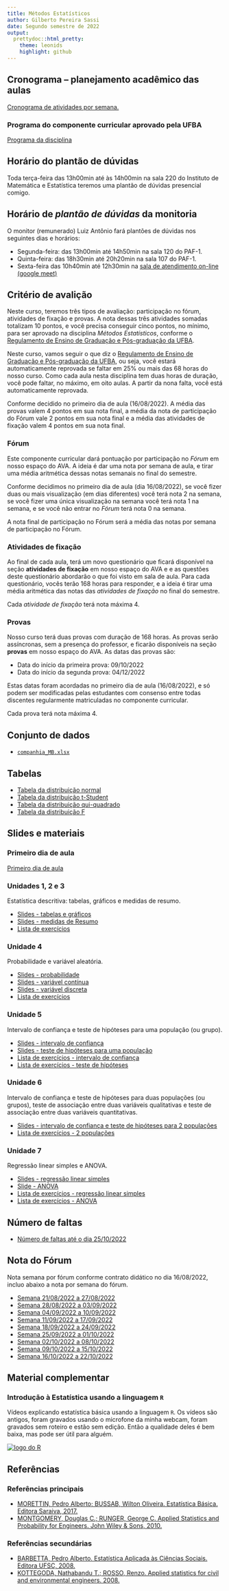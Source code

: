 ```yaml
---
title: Métodos Estatísticos
author: Gilberto Pereira Sassi
date: Segundo semestre de 2022
output:
  prettydoc::html_pretty:
    theme: leonids
    highlight: github
---
```


## Cronograma -- planejamento acadêmico das aulas

[Cronograma de atividades por semana.](cronograma-mat236.xlsx)

### Programa do componente curricular aprovado pela UFBA

[Programa da disciplina](https://est.ufba.br/sites/est.ufba.br/files/mat236_-_metodos_estatisticos.pdf)

## Horário do plantão de dúvidas

Toda terça-feira das 13h00min até às 14h00min na sala 220 do Instituto de Matemática e Estatística teremos uma plantão de dúvidas presencial comigo.

## Horário de _plantão de dúvidas_ da monitoria

O monitor (remunerado) Luiz Antônio fará plantões de dúvidas nos seguintes dias e horários:

* Segunda-feira: das 13h00min até 14h50min na sala 120 do PAF-1.
* Quinta-feira: das 18h30min até 20h20min na sala 107 do PAF-1.
* Sexta-feira das 10h40min até 12h30min na [sala de atendimento on-line (google meet)](https://meet.google.com/qjj-vvvq-sav)


## Critério de avalição

Neste curso, teremos três tipos de avaliação: participação no fórum, atividades de fixação e provas. A nota dessas três atividades somadas totalizam 10 pontos, e você precisa conseguir cinco pontos, no mínimo, para ser aprovado na disciplina *Métodos Estatísticos*, conforme o [Regulamento de Ensino de Graduação e Pós-graduação da UFBA](https://www.ufba.br/sites/portal.ufba.br/files/Resolucao_n_012015_REGPG_atualizado_01-04-2015%29.pdf). 

Neste curso, vamos seguir o que diz o [Regulamento de Ensino de Graduação e Pós-graduação da UFBA](https://www.ufba.br/sites/portal.ufba.br/files/Resolucao_n_012015_REGPG_atualizado_01-04-2015%29.pdf), ou seja, você estará automaticamente reprovada se faltar em 25% ou mais das 68 horas do nosso curso. Como cada aula nesta disciplina tem duas horas de duração, você pode faltar, no máximo, em oito aulas. A partir da nona falta, você está automaticamente reprovada.

Conforme decidido no primeiro dia de aula (16/08/2022). A média das provas valem 4 pontos em sua nota final, a média da nota de participação do Fórum vale 2 pontos em sua nota final e a média das atividades de fixação valem 4 pontos em sua nota final.

### Fórum

Este componente curricular dará pontuação por participação no _Fórum_ em nosso espaço do AVA. A ideia é dar uma nota por semana de aula, e tirar uma média aritmética dessas notas semanais no final do semestre.

Conforme decidimos no primeiro dia de aula (dia 16/08/2022), se você fizer duas ou mais visualização (em dias diferentes) você terá nota 2 na semana, se você fizer uma única visualização na semana você terá nota 1 na semana, e se você não entrar no _Fórum_ terá nota 0 na semana.

A nota final de participação no Fórum será a média das notas por semana de participação no Fórum.

### Atividades de fixação

Ao final de cada aula, terá um novo questionário que ficará disponível na seção **atividades de fixação** em nosso espaço do AVA e e as questões deste questionário abordarão o que foi visto em sala de aula. Para cada questionário, vocês terão 168 horas para responder, e a ideia é tirar uma média aritmética das notas das _atividades de fixação_ no final do semestre.

Cada _atividade de fixação_ terá nota máxima 4.

### Provas

Nosso curso terá duas provas com duração de 168 horas. As provas serão assíncronas, sem a presença do professor, e ficarão disponíveis na seção **provas** em nosso espaço do AVA. As datas das provas são:

* Data do início da primeira prova: 09/10/2022
* Data do início da segunda prova: 04/12/2022

Estas datas foram acordadas no primeiro dia de aula (16/08/2022), e só podem ser modificadas pelas estudantes com consenso entre todas discentes regularmente matriculadas no componente curricular.

Cada prova terá nota máxima 4.

## Conjunto de dados

* [`companhia_MB.xlsx`](companhia_MB.xlsx)

## Tabelas

* [Tabela da distribuição normal](tabela-z.pdf)
* [Tabela da distribuição t-Student](tabela-t-student.pdf)
* [Tabela da distribuição qui-quadrado](tabela-chi-square.pdf)
* [Tabela da distribuição F](tabela-F.pdf)

## Slides e materiais

### Primeiro dia de aula

[Primeiro dia de aula](primeirodia.pdf)

### Unidades 1, 2 e 3

Estatística descritiva: tabelas, gráficos e medidas de resumo.

* [Slides - tabelas e gráficos](graficos.pdf)
* [Slides - medidas de Resumo](medidasResumo.pdf)
* [Lista de exercícios](lista_est_descr.pdf)

### Unidade 4

Probabilidade e variável aleatória.

* [Slides - probabilidade](introProb.pdf)
* [Slides - variável contínua](varContinua.pdf)
* [Slides - variável discreta](varDiscreta.pdf)
* [Lista de exercícios](lista_prob.pdf)

### Unidade 5

Intervalo de confiança e teste de hipóteses para uma população (ou grupo).

* [Slides - intervalo de confiança](intervaloConfianca.pdf)
* [Slides - teste de hipóteses para uma população](testeHipoteses.pdf)
* [Lista de exercícios - intervalo de confiança](lista-ex-ic.pdf)
* [Lista de exercícios - teste de hipóteses](lista-test-1-pop.pdf)


### Unidade 6

Intervalo de confiança e teste de hipóteses para duas populações (ou grupos), teste de associação entre duas variáveis qualitativas e teste de associação entre duas variáveis quantitativas.

* [Slides - intervalo de confiança e teste de hipóteses para 2 populações](testeHipoteses2pop.pdf)
* [Lista de exercícios - 2 populações](lista-test-2-pop.pdf)

### Unidade 7

Regressão linear simples e ANOVA.

* [Slides - regressão linear simples](regressao-linear-simples.pdf)
* [Slide - ANOVA](anova.pdf)
* [Lista de exercícios - regressão linear simples](lista-regressao-simples.pdf)
* [Lista de exercícios - ANOVA](lista-anova.pdf)

## Número de faltas

* [Número de faltas até o dia 25/10/2022](mes-10-dia-25-mat236-t04-2022-ava.xlsx)


## Nota do Fórum

Nota semana por fórum conforme contrato didático no dia 16/08/2022, incluo abaixo a nota por semana do fórum.

* [Semana 21/08/2022 a 27/08/2022](mes-8-dia-21-ava-mat236.xlsx)
* [Semana 28/08/2022 a 03/09/2022](mes-8-dia-28-ava-mat236.xlsx)
* [Semana 04/09/2022 a 10/09/2022](mes-9-dia-4-ava-mat236.xlsx)
* [Semana 11/09/2022 a 17/09/2022](mes-9-dia-11-ava-mat236.xlsx)
* [Semana 18/09/2022 a 24/09/2022](mes-9-dia-18-ava-mat236.xlsx)
* [Semana 25/09/2022 a 01/10/2022](mes-9-dia-25-ava-mat236.xlsx)
* [Semana 02/10/2022 a 08/10/2022](mes-10-dia-2-ava-mat236.xlsx)
* [Semana 09/10/2022 a 15/10/2022](mes-10-dia-9-ava-mat236.xlsx)
* [Semana 16/10/2022 a 22/10/2022](mes-10-dia-16-ava-mat236.xlsx)


## Material complementar

### Introdução à Estatística usando a linguagem `R`

Vídeos explicando estatística básica usando a linguagem `R`. Os vídeos são antigos, foram gravados usando o microfone da minha webcam, foram gravados sem roteiro e estão sem edição. Então a qualidade deles é bem baixa, mas pode ser útil para alguém.

[![logo do R](https://i.postimg.cc/SKTcWZDn/imagem-yt.jpg)](https://www.youtube.com/watch?v=Fft1b6ceGds&list=PLpjBSKbf4gSr-7iW7CasmVP1IDqxTBa78 "Introduação à Estatística Usando a linguagem R.")

## Referências 

### Referências principais

* [MORETTIN, Pedro Alberto; BUSSAB, Wilton Oliveira. Estatística Básica. Editora Saraiva, 2017.](bussab.pdf)
* [MONTGOMERY, Douglas C.; RUNGER, George C. Applied Statistics and Probability for Engineers. John Wiley & Sons, 2010.](montgomery.pdf)

### Referências secundárias

* [BARBETTA, Pedro Alberto. Estatística Aplicada às Ciências Sociais. Editora UFSC, 2008.](barbetta.pdf)
* [KOTTEGODA, Nathabandu T.; ROSSO, Renzo. Applied statistics for civil and environmental engineers. 2008.](Kottegoda.pdf)